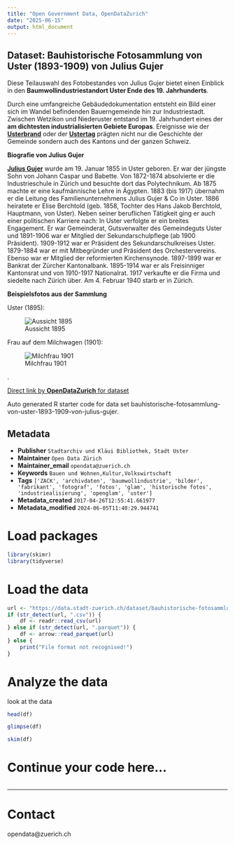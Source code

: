 ```yaml
---
title: "Open Government Data, OpenDataZurich"
date: "2025-06-15"
output: html_document
---
```


## Dataset: Bauhistorische Fotosammlung von Uster (1893-1909) von Julius Gujer

Diese Teilauswahl des Fotobestandes von Julius Gujer bietet einen Einblick in den **Baumwollindustriestandort Uster Ende des 19. Jahrhunderts**. 

Durch eine umfangreiche Gebäudedokumentation entsteht ein Bild einer sich im Wandel befindenden Bauerngemeinde hin zur Industriestadt. Zwischen Wetzikon und Niederuster entstand im 19. Jahrhundert eines der **am dichtesten industrialisierten Gebiete Europas**. Ereignisse wie der [**Usterbrand**](https://de.wikipedia.org/wiki/Usterbrand) oder der [**Ustertag**](https://en.wikipedia.org/wiki/Ustertag) prägten nicht nur die Geschichte der Gemeinde sondern auch des Kantons und der ganzen Schweiz. 

**Biografie von Julius Gujer**

[**Julius Gujer**](http://www.hls-dhs-dss.ch/textes/d/D3639.php) wurde am 19. Januar 1855 in Uster geboren. Er war der jüngste Sohn von Johann Caspar und Babette. 
Von 1872-1874 absolvierte er die Industrieschule in Zürich und besuchte dort das Polytechnikum. 
Ab 1875 machte er eine kaufmännische Lehre in Ägypten. 1883 (bis 1917) übernahm er die Leitung des Familienunternehmens Julius Gujer & Co in Uster.
1886 heiratete er Elise Berchtold (geb. 1858, Tochter des Hans Jakob Berchtold, Hauptmann, von Uster). Neben seiner beruflichen Tätigkeit ging er auch einer politischen Karriere nach: In Uster verfolgte er ein breites Engagement. Er war Gemeinderat, Gutsverwalter des Gemeindeguts Uster und 1891-1906 war er Mitglied der Sekundarschulpflege (ab 1900 Präsident).
1909-1912 war er Präsident des Sekundarschulkreises Uster. 
1879-1884 war er mit Mitbegründer und Präsident des Orchestervereins. Ebenso war er Mitglied der reformierten Kirchensynode. 
1897-1899 war er Bankrat der Zürcher Kantonalbank. 
1895-1914 war er als Freisinniger Kantonsrat und von 1910-1917 Nationalrat.
1917 verkaufte er die Firma und siedelte nach Zürich über. 
Am 4. Februar 1940 starb er in Zürich.

**Beispielsfotos aus der Sammlung**

Uster (1895):


![Aussicht 1895](http://statistik.stadt-zuerich.ch/modules/ogd_bspe/stadtarchiv_ogd/fotosammlung_gujer/1895_1896_04_019_cut.jpg)

Frau auf dem Milchwagen (1901):


![Milchfrau 1901](http://statistik.stadt-zuerich.ch/modules/ogd_bspe/stadtarchiv_ogd/fotosammlung_gujer/1901_08_026_cut.jpg)

.

[Direct link by **OpenDataZurich** for dataset](https://data.stadt-zuerich.ch/dataset/bauhistorische-fotosammlung-von-uster-1893-1909-von-julius-gujer)

Auto generated R starter code for data set bauhistorische-fotosammlung-von-uster-1893-1909-von-julius-gujer.

## Metadata

- **Publisher** `Stadtarchiv und Kläui Bibliothek, Stadt Uster`
- **Maintainer** `Open Data Zürich`
- **Maintainer_email** `opendata@zuerich.ch`
- **Keywords** `Bauen und Wohnen,Kultur,​​Volks​­wirt​­schaft`
- **Tags** `['ZACK', 'archivdaten', 'baumwollindustrie', 'bilder', 'fabrikant', 'fotograf', 'fotos', 'glam', 'historische fotos', 'industriealisierung', 'openglam', 'uster']`
- **Metadata_created** `2017-04-26T12:55:41.661977`
- **Metadata_modified** `2024-06-05T11:40:29.944741`


# Load packages

```r
library(skimr)
library(tidyverse)
```

# Load the data

```r
url <- "https://data.stadt-zuerich.ch/dataset/bauhistorische-fotosammlung-von-uster-1893-1909-von-julius-gujer/download/Metadaten_bauhistorische_Fotosammlung_Gujer.csv"
if (str_detect(url, ".csv")) {
    df <- readr::read_csv(url)
} else if (str_detect(url, ".parquet")) {
    df <- arrow::read_parquet(url)
} else {
    print("File format not recognised!")
}
```

# Analyze the data

look at the data
```r
head(df)
```

```r
glimpse(df)
```

```r
skim(df)
```

# Continue your code here...

```r

```

------------------------------------------------------------------------

# Contact

opendata@zuerich.ch

